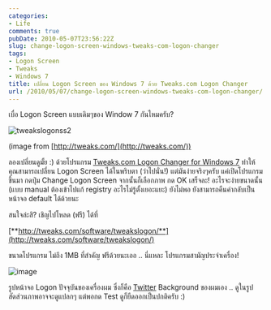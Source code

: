 ```yaml
---
categories:
- Life
comments: true
pubDate: 2010-05-07T23:56:22Z
slug: change-logon-screen-windows-tweaks-com-logon-changer
tags:
- Logon Screen
- Tweaks
- Windows 7
title: เปลี่ยน Logon Screen ของ Windows 7 ด้วย Tweaks.com Logon Changer
url: /2010/05/07/change-logon-screen-windows-tweaks-com-logon-changer/
---
```


เบื่อ Logon Screen แบบเดิมๆของ Window 7 กันไหมครับ?

![tweakslogonss2](https://armno.in.th/wp-content/uploads/2010/05/tweakslogonss21_thumb.jpg)

(image from [http://tweaks.com/](http://tweaks.com/))

ลองเปลี่ยนดูมั้ย :) ด้วยโปรแกรม [Tweaks.com Logon Changer for Windows 7](http://tweaks.com/software/tweakslogon/) ทำให้คุณสามารถเปลี่ยน Logon Screen ได้ในพริบตา (ว่าไปนั่น!) แต่มันง่ายจริงๆครับ แค่เปิดโปรแกรมขึ้นมา กดปุ่ม Change Logon Screen จากนั้นก็เลือกภาพ กด OK เสร็จละ! อะไรจะง่ายขนาดนั้น (แบบ manual ต้องเข้าไปแก้ registry อะไรไม่รู้ตั้งเยอะแยะ) ยังไม่พอ ยังสามารถคืนค่ากลับเป็นหน้าจอ default ได้ด้วยนะ

สนใจล่ะสิ? เชิญไปโหลด (ฟรี) ได้ที่

[**http://tweaks.com/software/tweakslogon/**](http://tweaks.com/software/tweakslogon/)

ขนาดโปรแกรม ไม่ถึง 1MB ที่สำคัญ ฟรีด้วยนะเออ .. นี่แหละ โปรแกรมสามัญประจำเครื่อง!

![image](https://armno.in.th/wp-content/uploads/2010/05/image_thumb.png)

รูปหน้าจอ Logon ปัจจุบันของเครื่องผม ซึ่งก็คือ [Twitter](http://twitter.com/armno) Background ของผมเอง .. ดูในรูปสัดส่วนภาพอาจจะดูแปลกๆ แต่พอกด Test ดูก็ยืดออกเป็นปกติครับ :)
